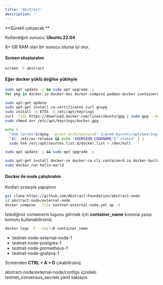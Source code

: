 ```yaml
---
title: 'Abstract'
description: ''
---
```


<Info>
**Sürekli çalışacak.**

Kullandığım sunucu: **Ubuntu 22.04**

8+ GB RAM olan bir sunucu olursa iyi olur.
</Info>

#### Screen oluşturalım

```bash
screen -S abstract
```

#### Eğer docker yüklü değilse yükleyin

```bash
sudo apt update -y && sudo apt upgrade -y
for pkg in docker.io docker-doc docker-compose podman-docker containerd runc; do sudo apt-get remove $pkg; done

sudo apt-get update
sudo apt-get install ca-certificates curl gnupg
sudo install -m 0755 -d /etc/apt/keyrings
curl -fsSL https://download.docker.com/linux/ubuntu/gpg | sudo gpg --dearmor -o /etc/apt/keyrings/docker.gpg
sudo chmod a+r /etc/apt/keyrings/docker.gpg

echo \
  "deb [arch="$(dpkg --print-architecture)" signed-by=/etc/apt/keyrings/docker.gpg] https://download.docker.com/linux/ubuntu \
  "$(. /etc/os-release && echo "$VERSION_CODENAME")" stable" | \
  sudo tee /etc/apt/sources.list.d/docker.list > /dev/null

sudo apt update -y && sudo apt upgrade -y

sudo apt-get install docker-ce docker-ce-cli containerd.io docker-buildx-plugin docker-compose-plugin
sudo docker run hello-world
```

#### Docker ile node çalıştıralım
Kodları sırasıyla yapıştırın

```bash
git clone https://github.com/Abstract-Foundation/abstract-node
cd abstract-node/external-node
docker compose --file testnet-external-node.yml up -d
```

İstediğiniz containerin logunu görmek için **container_name** kısmına yazıp komutu kullanabilirsiniz.
```bash
docker logs -f --tail=0 container_name
```
* testnet-node-external-node-1
* testnet-node-postgres-1
* testnet-node-prometheus-1
* testnet-node-grafana-1

Screenden **CTRL + A + D** çıkabilirsiniz.

<Note>
abstract-node/external-node/configs içindeki testnet_consensus_secrets.yaml saklayın.
</Note>


